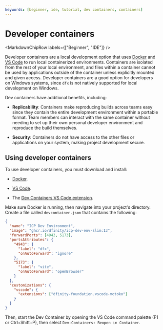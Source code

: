 ```yaml
---
keywords: [beginner, ide, tutorial, dev containers, containers]
---
```



# Developer containers

<MarkdownChipRow labels={["Beginner", "IDE"]} />

Developer containers are a local development option that uses [Docker](https://www.docker.com/get-started/) and [VS Code](https://code.visualstudio.com/) to run local containerized environments. Containers are isolated from the rest of your local environment, and files within a container cannot be used by applications outside of the container unless explicitly mounted and given access. Developer containers are a good option for developers on Windows systems, since `dfx` is not natively supported for local development on Windows.

Dev containers have additional benefits, including:

- **Replicability**: Containers make reproducing builds across teams easy since they contain the entire development environment within a portable format. Team members can interact with the same container without needing to set up their own personal developer environment and reproduce the build themselves.

- **Security**: Containers do not have access to the other files or applications on your system, making project development secure.

## Using developer containers

To use developer containers, you must download and install:

- [Docker](https://www.docker.com/get-started/).

- [VS Code](https://code.visualstudio.com/).

- The [Dev Containers VS Code extension](https://containers.dev/supporting#dev-containers).

Make sure Docker is running, then navigate into your project's directory. Create a file called `devcontainer.json` that contains the following:

```json
{
  "name": "ICP Dev Environment",
  "image": "ghcr.io/dfinity/icp-dev-env-slim:13",
  "forwardPorts": [4943, 5173],
  "portsAttributes": {
    "4943": {
      "label": "dfx",
      "onAutoForward": "ignore"
    },
    "5173": {
      "label": "vite",
      "onAutoForward": "openBrowser"
    }
  },
  "customizations": {
    "vscode": {
      "extensions": ["dfinity-foundation.vscode-motoko"]
    }
  }
}
```

Then, start the Dev Container by opening the VS Code command palette (F1 or Ctrl+Shift+P), then select `Dev-Containers: Reopen in Container`.

